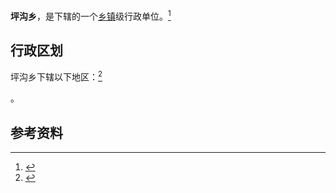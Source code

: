 {{中国乡级行政区|62/29/23/203/000}}

'''坪沟乡'''，是{{PRC admin/fullname|62/29/23/203/000|3}}下辖的一个[[乡镇|乡镇]]级行政单位。<ref>{{PRC admin/ref sgc|{{PRC admin/parent|62/29/23/203/000}}}}</ref>

== 行政区划 ==

坪沟乡下辖以下地区：<ref>{{PRC admin/ref sgc|62/29/23/203/000}}</ref>

{{PRC admin/children|62/29/23/203/000}}。

== 参考资料 ==

{{reflist}}

{{行政区划小作品}}
{{PRC admin/navcat|62/29/23/203/000}}